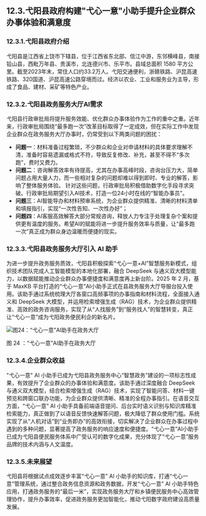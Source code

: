 ## 12.3.弋阳县政府构建"弋心一意"小助手提升企业群众办事体验和满意度
### 12.3.1.弋阳县政府介绍
弋阳县是江西省上饶市下辖县，位于江西省东北部、信江中游，东邻横峰县，南接铅山县，西毗万年县、贵溪市，北连德兴市、乐平市。县域总面积 1580 平方公里。截至2023年末，常住人口约33.2万人。弋阳交通便利，浙赣铁路、沪昆高速铁路、320国道、沪昆高速公路穿境而过。经济以农业、工业和服务业为主导，形成了食品、建材、采矿等特色产业。

### 12.3.2.弋阳县政务服务大厅AI需求
弋阳县行政审批局将提升服务效能、优化群众办事体验作为工作的重中之重。近年来，行政审批局围绕“最多跑一次”改革目标取得了一定成效，但在实际工作中发现企业群众在政务服务大厅办事时，仍常受到以下两类问题的困扰：
- **问题一**：材料准备过程繁琐，不少群众和企业对申请材料的具体要求理解不清，准备时容易遗漏或格式不符，导致反复修改、补充，甚至不得不“多次跑”，费时又费力。
- **问题二**：咨询解答效率有待提高，尤其在办事高峰时段，咨询台压力大，简单问题占用大量人力，而一些相对复杂的问题却难以得到即时、专业的解答，影响了整体服务体验。
针对这些问题，行政审批局积极借助数字化手段寻求突破。行政审批局期望引入AI技术，打造一位24小时在线的“智能办事员”。
- **问题三**：AI智能导办和材料预审系统，为企业群众提供精准、清晰的材料清单和填报指引，实现“一次性告知、一次性办好”；
- **问题四**：AI客服高效解答大部分常规咨询，释放人力专注于处理复杂个案和提供更有温度的服务。希望AI的赋能将进一步提升服务效率与质量，让“最多跑一次”真正成为群众身边温暖而便捷的现实。

### 12.3.3.弋阳县政务服务大厅引入 AI 助手
为进一步提升政务服务质效，弋阳县积极探索“弋心一意+AI”智慧服务新模式，组织技术团队完成人工智能模型的本地化部署，融合 DeepSeek 与通义双大模型能力，以数据赋能推动企业群众办事便捷度和满意度再上新台阶。2025 年 2 月，基于 MaxKB 平台打造的“弋心一意”AI小助手正式在县政务服务大厅导服台投入使用。该助手通过系统梳理大厅各窗口高频事项的办事指南和材料流程，全面接入通义和 DeepSeek 大模型，并运用检索增强生成（RAG）技术，为企业群众提供精准、高效的政务咨询服务，实现了从“人找服务”到“服务找人”的智慧转变，真正让“弋心一意”成为弋阳政务便民利企的新名片。
 
![图24：“弋心一意”AI助手在政务大厅](../public/whitepaper/图24：“弋心一意”AI助手在政务大厅.png "图24：“弋心一意”AI助手在政务大厅")

图 24 ：“弋心一意”AI助手在政务大厅

### 12.3.4.企业群众收益
"弋心一意" AI 小助手已成为弋阳县政务服务中心“智慧政务”建设的一项标志性成果，有效提升了企业群众的办事体验和满意度。该助手通过深度融合 DeepSeek 与通义双大模型，结合检索增强生成（RAG）技术，实现了智能问答、材料一键预览和跨窗口联办功能，为企业群众提供清晰、精准的全程办事指引。在语音交互方面，“弋心一意” AI 小助手具备前端语音提问、后台实时语义识别与知识库精准检索能力，真正做到了以语音反馈快速解答问题，极大降低了群众使用门槛。系统实现了从“人机对话”到“业务即办”的高效衔接，切实解决了企业群众在办事过程中遇到的多种问题，显著提高了政务服务的响应速度和便捷度。“弋心一意”AI小助手已成为弋阳县便民服务体系中广受认可的数字化成果，充分体现了“弋心一意”服务品牌的技术内涵与人文温度。

### 12.3.5.未来展望
弋阳县将根据试点成效逐步丰富“弋心一意” AI 小助手的知识库，打通“弋心一意”管理系统，通过整合政务信息资源和政务数据，开发“弋心一意” AI 小助手特色应用，打通政务服务的“最后一米”，实现政务服务大厅和乡镇便民服务中心高效管理协作，提升办事效率，促进政务服务更加智能化，推动弋阳数字政府建设高质量发展。
